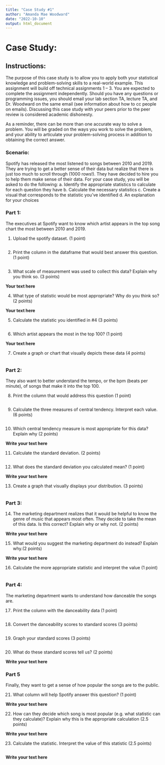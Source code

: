 ```yaml
---
title: "Case Study #1"
author: "Amanda Mae Woodward"
date: "2022-10-10"
output: html_document
---
```

# Case Study: 

## Instructions: 

The purpose of this case study is to allow you to apply both your statistical knowledge and problem-solving skills to a real-world example. This assignment will build off technical assignments 1 – 3. You are expected to complete the assignment independently. Should you have any questions or programming issues, you should email your lab section TA, lecture TA, and Dr. Woodward on the same email (see information about how to cc people on emails). Discussing this case study with your peers prior to the peer review is considered academic dishonesty. 

As a reminder, there can be more than one accurate way to solve a problem. You will be graded on the ways you work to solve the problem, and your ability to articulate your problem-solving process in addition to obtaining the correct answer.

### Scenario: 

Spotify has released the most listened to songs between 2010 and 2019. They are trying to get a better sense of their data but realize that there is just too much to scroll through (1000 rows!). They have decided to hire you to help them make sense of their data. For your case study, you will be asked to do the following: 
  a.	Identify the appropriate statistics to calculate for each question they have
  b.	Calculate the necessary statistics
  c.	Create a visual that corresponds to the statistic you’ve identified
  d.	An explanation for your choices 

### Part 1:

The executives at Spotify want to know which artist appears in the top song chart the most between 2010 and 2019.

1. Upload the spotify dataset. (1 point)
```r

```


2. 	Print the column in the dataframe that would best answer this question. (1 point)

```r

```

3. What scale of measurement was used to collect this data? Explain why you think so. (3 points)

**Your text here**

4.	What type of statistic would be most appropriate? Why do you think so? (2 points) 

**Your text here**

5.	Calculate the statistic you identified in #4 (3 points)

```r

```

6.	Which artist appears the most in the top 100? (1 point)

**Your text here**

7.	Create a graph or chart that visually depicts these data (4 points)

```r

```

### Part 2: 
They also want to better understand the tempo, or the bpm (beats per minute), of songs that make it into the top 100. 

8.  Print the column that would address this question (1 point)

```r

```

9. Calculate the three measures of central tendency. Interpret each value. (6 points)

```r

```

10. Which central tendency measure is most appropriate for this data? Explain why (2 points)

**Write your text here**

11. Calculate the standard deviation. (2 points)

```r

```

12. What does the standard deviation you calculated mean? (1 point)

**Write your text here**

13. Create a graph that visually displays your distribution. (3 points) 
 
```r

```
 
### Part 3: 

14. The marketing department realizes that it would be helpful to know the genre of music that appears most often. They decide to take the mean of this data. Is this correct? Explain why or why not. (2 points)

**Write your text here**

15. What would you suggest the marketing department do instead? Explain why.(2 points)

**Write your text here**

16. Calculate the more appropriate statistic and interpret the value (1 point)
```r

```

### Part 4:  

The marketing department wants to understand how danceable the songs are. 

17. Print the column with the danceability data (1 point)
```r

```

18. Convert the danceability scores to standard scores (3 points)
```r

```

19. Graph your standard scores (3 points)

```r

```

20. What do these standard scores tell us? (2 points)

**Write your text here**

### Part 5 
Finally, they want to get a sense of how popular the songs are to the public. 

21. What column will help Spotify answer this question? (1 point)

**Write your text here**

22. How can they decide which song is most popular (e.g. what statistic can they calculate)? Explain why this is the appropriate calculation (2.5 points)

**Write your text here**

23. Calculate the statistic. Interpret the value of this statistic (2.5 points)

```r

```

**Write your text here**

